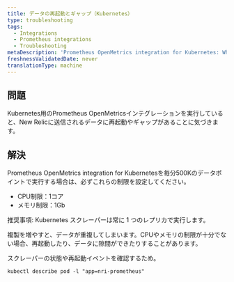 ```yaml
---
title: データの再起動とギャップ（Kubernetes）
type: troubleshooting
tags:
  - Integrations
  - Prometheus integrations
  - Troubleshooting
metaDescription: 'Prometheus OpenMetrics integration for Kubernetes: What to do if you see restarts and gaps in data sent to New Relic.'
freshnessValidatedDate: never
translationType: machine
---
```


## 問題

Kubernetes用のPrometheus OpenMetricsインテグレーションを実行していると、New Relicに送信されるデータに再起動やギャップがあることに気づきます。

## 解決

Prometheus OpenMetrics integration for Kubernetesを毎分500Kのデータポイントで実行する場合は、必ずこれらの制限を設定してください。

* CPU制限：1コア
* メモリ制限：1Gb

推奨事項: Kubernetes スクレーパーは常に 1 つのレプリカで実行します。

複製を増やすと、データが重複してしまいます。CPUやメモリの制限が十分でない場合、再起動したり、データに隙間ができたりすることがあります。

スクレーパーの状態や再起動イベントを確認するため。

```
kubectl describe pod -l "app=nri-prometheus"
```
